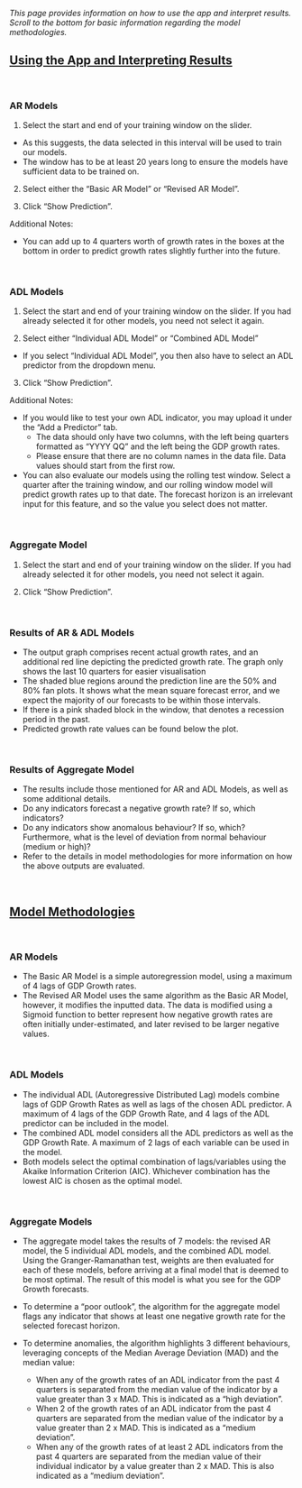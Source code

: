 *This page provides information on how to use the app and interpret results. Scroll to the bottom for basic information regarding the model methodologies.* 

## <u> Using the App and Interpreting Results </u>

&nbsp;

### **AR Models**

1. Select the start and end of your training window on the slider.
  + As this suggests, the data selected in this interval will be used to train our models. 
  + The window has to be at least 20 years long to ensure the models have sufficient data to be trained on. 

2. Select either the "Basic AR Model" or "Revised AR Model". 

3. Click "Show Prediction". 

Additional Notes:

* You can add up to 4 quarters worth of growth rates in the boxes at the bottom in order to predict growth rates slightly further into the future.  

&nbsp;

### **ADL Models**

1. Select the start and end of your training window on the slider. If you had already selected it for other models, you need not select it again. 

2. Select either "Individual ADL Model" or "Combined ADL Model"
* If you select "Individual ADL Model", you then also have to select an ADL predictor from the dropdown menu. 

3. Click "Show Prediction". 

Additional Notes:

* If you would like to test your own ADL indicator, you may upload it under the "Add a Predictor" tab. 
  + The data should only have two columns, with the left being quarters formatted as “YYYY QQ” and the left being the GDP growth rates.  
  + Please ensure that there are no column names in the data file. Data values should start from the first row. 
  
* You can also evaluate our models using the rolling test window. Select a quarter after the training window, and our rolling window model will predict growth rates up to that date. The forecast horizon is an irrelevant input for this feature, and so the value you select does not matter. 

&nbsp;

### **Aggregate Model**

1. Select the start and end of your training window on the slider. If you had already selected it for other models, you need not select it again. 

2. Click "Show Prediction". 

&nbsp;

### **Results of AR & ADL Models**

* The output graph comprises recent actual growth rates, and an additional red line depicting the predicted growth rate. The graph only shows the last 10 quarters for easier visualisation
* The shaded blue regions around the prediction line are the 50% and 80% fan plots. It shows what the mean square forecast error, and we expect the majority of our forecasts to be within those intervals.
* If there is a pink shaded block in the window, that denotes a recession period in the past.
* Predicted growth rate values can be found below the plot. 

&nbsp;

### **Results of Aggregate Model**

* The results include those mentioned for AR and ADL Models, as well as some additional details.
+ Do any indicators forecast a negative growth rate? If so, which indicators?
+ Do any indicators show anomalous behaviour? If so, which? Furthermore, what is the level of deviation from normal behaviour (medium or high)? 
* Refer to the details in model methodologies for more information on how the above outputs are evaluated.

&nbsp;
&nbsp;

## <u> Model Methodologies </u>
&nbsp;

### **AR Models**

* The Basic AR Model is a simple autoregression model, using a maximum of 4 lags of GDP Growth rates.
* The Revised AR Model uses the same algorithm as the Basic AR Model, however, it modifies the inputted data. The data is modified using a Sigmoid function to better represent how negative growth rates are often initially under-estimated, and later revised to be larger negative values. 

&nbsp;

### **ADL Models**

* The individual ADL (Autoregressive Distributed Lag) models combine lags of GDP Growth Rates as well as lags of the chosen ADL predictor. A maximum of 4 lags of the GDP Growth Rate, and 4 lags of the ADL predictor can be included in the model.
* The combined ADL model considers all the ADL predictors as well as the GDP Growth Rate. A maximum of 2 lags of each variable can be used in the model. 
* Both models select the optimal combination of lags/variables using the Akaike Information Criterion (AIC). Whichever combination has the lowest AIC is chosen as the optimal model. 

&nbsp;

### **Aggregate Models**

* The aggregate model takes the results of 7 models: the revised AR model, the 5 individual ADL models, and the combined ADL model. Using the Granger-Ramanathan test, weights are then evaluated for each of these models, before arriving at a final model that is deemed to be most optimal. The result of this model is what you see for the GDP Growth forecasts. 

* To determine a "poor outlook", the algorithm for the aggregate model flags any indicator that shows at least one negative growth rate for the selected forecast horizon. 

* To determine anomalies, the algorithm highlights 3 different behaviours, leveraging concepts of the Median Average Deviation (MAD) and the median value:
  + When any of the growth rates of an ADL indicator from the past 4 quarters is separated from the median value of the indicator by a value greater than 3 x MAD. This is indicated as a "high deviation". 
  + When 2 of the growth rates of an ADL indicator from the past 4 quarters are separated from the median value of the indicator by a value greater than 2 x MAD. This is indicated as a "medium deviation". 
  + When any of the growth rates of at least 2 ADL indicators from the past 4 quarters are separated from the median value of their individual indicator by a value greater than 2 x MAD. This is also indicated as a "medium deviation". 



